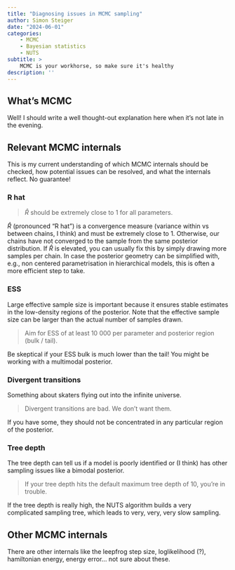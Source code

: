 ```yaml
---
title: "Diagnosing issues in MCMC sampling"
author: Simon Steiger
date: "2024-06-01"
categories:
    - MCMC
    - Bayesian statistics
    - NUTS
subtitle: >
    MCMC is your workhorse, so make sure it's healthy
description: ''
---
```


## What's MCMC

Well! I should write a well thought-out explanation here when it's not late in the evening.

## Relevant MCMC internals

This is my current understanding of which MCMC internals should be checked, how potential issues can be resolved, and what the internals reflect.
No guarantee!

### R hat

> $\hat{R}$ should be extremely close to 1 for all parameters.

$\hat{R}$ (pronounced "R hat") is a convergence measure (variance within vs between chains, I think) and must be extremely close to 1.
Otherwise, our chains have not converged to the sample from the same posterior distribution.
If $\hat{R}$ is elevated, you can usually fix this by simply drawing more samples per chain.
In case the posterior geometry can be simplified with, e.g., non centered parametrisation in hierarchical models, this is often a more efficient step to take.

### ESS

Large effective sample size is important because it ensures stable estimates in the low-density regions of the posterior.
Note that the effective sample size can be larger than the actual number of samples drawn.

> Aim for ESS of at least 10 000 per parameter and posterior region (bulk / tail).

Be skeptical if your ESS bulk is much lower than the tail!
You might be working with a multimodal posterior.


### Divergent transitions

Something about skaters flying out into the infinite universe.

> Divergent transitions are bad. We don't want them.

If you have some, they should not be concentrated in any particular region of the posterior.

### Tree depth

The tree depth can tell us if a model is poorly identified or (I think) has other sampling issues like a bimodal posterior.

> If your tree depth hits the default maximum tree depth of 10, you're in trouble.

If the tree depth is really high, the NUTS algorithm builds a very complicated sampling tree, which leads to very, very, very slow sampling.


## Other MCMC internals

There are other internals like the leepfrog step size, loglikelihood (?), hamiltonian energy, energy error... not sure about these.
